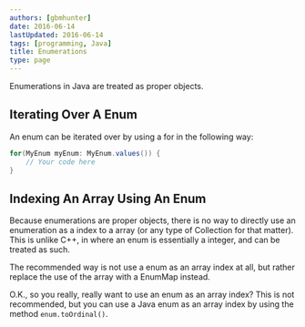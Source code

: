 ```yaml
---
authors: [gbmhunter]
date: 2016-06-14
lastUpdated: 2016-06-14
tags: [programming, Java]
title: Enumerations
type: page
---
```


Enumerations in Java are treated as proper objects.

## Iterating Over A Enum

An enum can be iterated over by using a for in the following way:
    
```java
for(MyEnum myEnum: MyEnum.values()) {
    // Your code here
}
```

## Indexing An Array Using An Enum

Because enumerations are proper objects, there is no way to directly use an enumeration as a index to a array (or any type of Collection for that matter). This is unlike C++, in where an enum is essentially a integer, and can be treated as such.

The recommended way is not use a enum as an array index at all, but rather replace the use of the array with a EnumMap instead.

O.K., so you really, really want to use an enum as an array index? This is not recommended, but you can use a Java enum as an array index by using the method `enum.toOrdinal()`.
